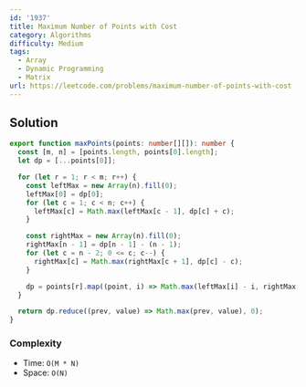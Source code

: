 ```yaml
---
id: '1937'
title: Maximum Number of Points with Cost
category: Algorithms
difficulty: Medium
tags:
  - Array
  - Dynamic Programming
  - Matrix
url: https://leetcode.com/problems/maximum-number-of-points-with-cost
---
```


## Solution

```typescript showLineNumbers
export function maxPoints(points: number[][]): number {
  const [m, n] = [points.length, points[0].length];
  let dp = [...points[0]];

  for (let r = 1; r < m; r++) {
    const leftMax = new Array(n).fill(0);
    leftMax[0] = dp[0];
    for (let c = 1; c < n; c++) {
      leftMax[c] = Math.max(leftMax[c - 1], dp[c] + c);
    }

    const rightMax = new Array(n).fill(0);
    rightMax[n - 1] = dp[n - 1] - (n - 1);
    for (let c = n - 2; 0 <= c; c--) {
      rightMax[c] = Math.max(rightMax[c + 1], dp[c] - c);
    }

    dp = points[r].map((point, i) => Math.max(leftMax[i] - i, rightMax[i] + i) + point);
  }

  return dp.reduce((prev, value) => Math.max(prev, value), 0);
}
```

### Complexity

- Time: `O(M * N)`
- Space: `O(N)`
